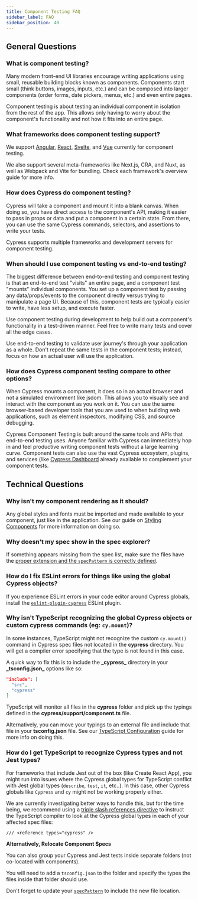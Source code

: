 ```yaml
---
title: Component Testing FAQ
sidebar_label: FAQ
sidebar_position: 40
---
```


## General Questions

### What is component testing?

Many modern front-end UI libraries encourage writing applications using small,
reusable building blocks known as components. Components start small (think
buttons, images, inputs, etc.) and can be composed into larger components (order
forms, date pickers, menus, etc.) and even entire pages.

Component testing is about testing an individual component in isolation from the
rest of the app. This allows only having to worry about the component's
functionality and not how it fits into an entire page.

### What frameworks does component testing support?

We support [Angular](/guides/component-testing/angular/overview),
[React](/guides/component-testing/react/overview),
[Svelte](/guides/component-testing/svelte/overview), and
[Vue](/guides/component-testing/vue/overview) currently for component testing.

We also support several meta-frameworks like Next.js, CRA, and Nuxt, as well as
Webpack and Vite for bundling. Check each framework's overview guide for more
info.

### How does Cypress do component testing?

Cypress will take a component and mount it into a blank canvas. When doing so,
you have direct access to the component's API, making it easier to pass in props
or data and put a component in a certain state. From there, you can use the same
Cypress commands, selectors, and assertions to write your tests.

Cypress supports multiple frameworks and development servers for component
testing.

### When should I use component testing vs end-to-end testing?

The biggest difference between end-to-end testing and component testing is that
an end-to-end test "visits" an entire page, and a component test "mounts"
individual components. You set up a component test by passing any
data/props/events to the component directly versus trying to manipulate a page
UI. Because of this, component tests are typically easier to write, have less
setup, and execute faster.

Use component testing during development to help build out a component's
functionality in a test-driven manner. Feel free to write many tests and cover
all the edge cases.

Use end-to-end testing to validate user journey's through your application as a
whole. Don't repeat the same tests in the component tests; instead, focus on how
an actual user will use the application.

### How does Cypress component testing compare to other options?

When Cypress mounts a component, it does so in an actual browser and not a
simulated environment like jsdom. This allows you to visually see and interact
with the component as you work on it. You can use the same browser-based
developer tools that you are used to when building web applications, such as
element inspectors, modifying CSS, and source debugging.

Cypress Component Testing is built around the same tools and APIs that
end-to-end testing uses. Anyone familiar with Cypress can immediately hop in and
feel productive writing component tests without a large learning curve.
Component tests can also use the vast Cypress ecosystem, plugins, and services
(like [Cypress Dashboard](https://www.cypress.io/dashboard) already available to
complement your component tests.

## Technical Questions

### Why isn't my component rendering as it should?

Any global styles and fonts must be imported and made available to your
component, just like in the application. See our guide on
[Styling Components](/guides/component-testing/styling-components) for more
information on doing so.

### Why doesn't my spec show in the spec explorer?

If something appears missing from the spec list, make sure the files have the
[proper extension and the `specPattern` is correctly defined](/guides/component-testing/component-framework-configuration#Spec-Pattern-for-Component-Tests).

### How do I fix ESLint errors for things like using the global Cypress objects?

If you experience ESLint errors in your code editor around Cypress globals,
install the
[`eslint-plugin-cypress`](https://www.npmjs.com/package/eslint-plugin-cypress)
ESLint plugin.

### Why isn't TypeScript recognizing the global Cypress objects or custom cypress commands (eg: `cy.mount`)?

In some instances, TypeScript might not recognize the custom `cy.mount()`
command in Cypress spec files not located in the **cypress** directory. You will
get a compiler error specifying that the type is not found in this case.

A quick way to fix this is to include the **\_**cypress**\_** directory in your
**\_**tsconfig.json**\_** options like so:

```json
"include": [
  "src",
  "cypress"
]
```

TypeScript will monitor all files in the **cypress** folder and pick up the
typings defined in the **cypress/support/component.ts** file.

Alternatively, you can move your typings to an external file and include that
file in your **tsconfig.json** file. See our
[TypeScript Configuration](guides/tooling/typescript-support#Using-an-External-Typings-File)
guide for more info on doing this.

### How do I get TypeScript to recognize Cypress types and not Jest types?

For frameworks that include Jest out of the box (like Create React App), you
might run into issues where the Cypress global types for TypeScript conflict
with Jest global types (`describe`, `test`, `it`, etc..). In this case, other
Cypress globals like `Cypress` and `cy` might not be working properly either.

We are currently investigating better ways to handle this, but for the time
being, we recommend using a
[triple slash references directive](https://www.typescriptlang.org/docs/handbook/triple-slash-directives.html#-reference-types-)
to instruct the TypeScript compiler to look at the Cypress global types in each
of your affected spec files:

```
/// <reference types="cypress" />
```

<!--
Some frameworks or libraries are strongly opinionated about TypeScript
configuration. For example, Create React App assumes the root level
`tsconfig.json` is the source of truth for compiling your application. CRA comes
with Jest integrated but does not support additional tsconfig files.

<Alert type="info">

**⚠️ There is currently an open CRA issue about this:**

- [Multiple TS compiler settings in CRA](https://github.com/facebook/create-react-app/issues/6023)
- [How this affects users of Cypress, Storybook, etc](https://github.com/facebook/create-react-app/issues/6023#issuecomment-1121363489)

</Alert>
-->

**Alternatively, Relocate Component Specs**

You can also group your Cypress and Jest tests inside separate folders (not
co-located with components).

You will need to add a `tsconfig.json` to the folder and specify the types the
files inside that folder should use.

Don't forget to update your
[`specPattern`](https://docs.cypress.io/guides/references/configuration#component)
to include the new file location.
